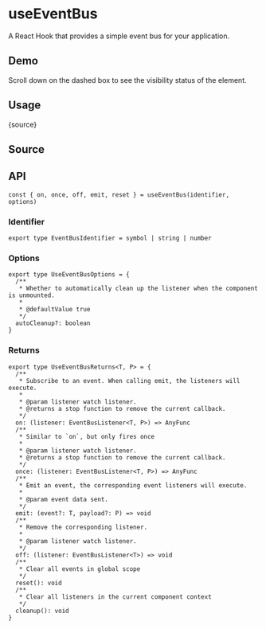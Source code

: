 # useEventBus


<HooksType category="Utilities" />

A React Hook that provides a simple event bus for your application.

## Demo

Scroll down on the dashed box to see the visibility status of the element.


<App />

## Usage


<RawCode>{source}</RawCode>

## Source


<Source />

## API

```tsx
const { on, once, off, emit, reset } = useEventBus(identifier, options)
```

### Identifier

```tsx
export type EventBusIdentifier = symbol | string | number
```

### Options

```tsx
export type UseEventBusOptions = {
  /**
   * Whether to automatically clean up the listener when the component is unmounted.
   *
   * @defaultValue true
   */
  autoCleanup?: boolean
}
```

### Returns

```tsx
export type UseEventBusReturns<T, P> = {
  /**
   * Subscribe to an event. When calling emit, the listeners will execute.
   *
   * @param listener watch listener.
   * @returns a stop function to remove the current callback.
   */
  on: (listener: EventBusListener<T, P>) => AnyFunc
  /**
   * Similar to `on`, but only fires once
   *
   * @param listener watch listener.
   * @returns a stop function to remove the current callback.
   */
  once: (listener: EventBusListener<T, P>) => AnyFunc
  /**
   * Emit an event, the corresponding event listeners will execute.
   *
   * @param event data sent.
   */
  emit: (event?: T, payload?: P) => void
  /**
   * Remove the corresponding listener.
   *
   * @param listener watch listener.
   */
  off: (listener: EventBusListener<T>) => void
  /**
   * Clear all events in global scope
   */
  reset(): void
  /**
   * Clear all listeners in the current component context
   */
  cleanup(): void
}
```
